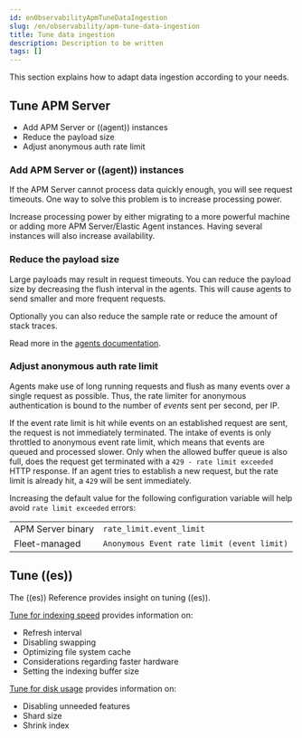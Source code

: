 ```yaml
---
id: enObservabilityApmTuneDataIngestion
slug: /en/observability/apm-tune-data-ingestion
title: Tune data ingestion
description: Description to be written
tags: []
---
```


<div id="apm-tune-data-ingestion"></div>

This section explains how to adapt data ingestion according to your needs.

<div id="apm-tune-apm-server"></div>

## Tune APM Server

* <DocLink id="enObservabilityApmTuneDataIngestion" section="add-apm-server-or-((agent))-instances">Add APM Server or ((agent)) instances</DocLink>
* <DocLink id="enObservabilityApmTuneDataIngestion" section="reduce-the-payload-size">Reduce the payload size</DocLink>
* <DocLink id="enObservabilityApmTuneDataIngestion" section="adjust-anonymous-auth-rate-limit">Adjust anonymous auth rate limit</DocLink>

<div id="apm-add-apm-server-instances"></div>

### Add APM Server or ((agent)) instances

If the APM Server cannot process data quickly enough,
you will see request timeouts.
One way to solve this problem is to increase processing power.

Increase processing power by either migrating to a more powerful machine
or adding more APM Server/Elastic Agent instances.
Having several instances will also increase <DocLink id="enObservabilityApmHighAvailability">availability</DocLink>.

<div id="apm-reduce-payload-size"></div>

### Reduce the payload size

Large payloads may result in request timeouts.
You can reduce the payload size by decreasing the flush interval in the agents.
This will cause agents to send smaller and more frequent requests.

Optionally you can also <DocLink id="enObservabilityApmReduceApmStorage" section="reduce-the-sample-rate">reduce the sample rate</DocLink> or <DocLink id="enObservabilityApmReduceApmStorage" section="reduce-collected-stack-trace-information">reduce the amount of stack traces</DocLink>.

Read more in the [agents documentation](((apm-agents-ref))/index.html).

<div id="apm-adjust-event-rate"></div>

### Adjust anonymous auth rate limit

Agents make use of long running requests and flush as many events over a single request as possible.
Thus, the rate limiter for anonymous authentication is bound to the number of _events_ sent per second, per IP.

If the event rate limit is hit while events on an established request are sent, the request is not immediately terminated. The intake of events is only throttled to anonymous event rate limit, which means that events are queued and processed slower. Only when the allowed buffer queue is also full, does the request get terminated with a `429 - rate limit exceeded` HTTP response. If an agent tries to establish a new request, but the rate limit is already hit, a `429` will be sent immediately.

Increasing the default value for the following configuration variable will help avoid `rate limit exceeded` errors:

|  |  |
|---|---|
| APM Server binary | <DocLink id="enObservabilityApmConfigurationAnonymous" section="event-limit">`rate_limit.event_limit`</DocLink> |
| Fleet-managed     | `Anonymous Event rate limit (event limit)` |

<div id="apm-tune-elasticsearch"></div>

## Tune ((es))

The ((es)) Reference provides insight on tuning ((es)).

[Tune for indexing speed](((ref))/tune-for-indexing-speed.html) provides information on:

* Refresh interval
* Disabling swapping
* Optimizing file system cache
* Considerations regarding faster hardware
* Setting the indexing buffer size

[Tune for disk usage](((ref))/tune-for-disk-usage.html) provides information on:

* Disabling unneeded features
* Shard size
* Shrink index

